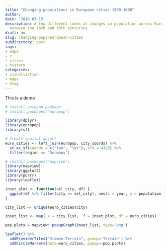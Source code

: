 ```yaml
---
title: "Changing populations in European cities 1500-1800"
author:
date: '2018-03-15'
description: A few different looks at changes in population across European cities
  between the 16th and 18th centuries
draft: no
slug: changing-pops-european-cities
subdirectory: post
tags:
- maps
- r
- cities
- history
categories:
- visualization
- maps
- blog
---
```


This is a demo

```r
# install europop package
# install.packages("europop")

library(dplyr)
library(europop)
library(sf)

# Create spatial object
euro_cities <- left_join(europop, city_coords) %>% 
  st_as_sf(coords = c("lon", "lat"), crs = 4326) %>% 
  filter(region == "Germany")

# install.packages("mapview")
library(mapview)
library(ggplot2)
library(purrr)
library(leaflet)

inset_plot <- function(sel_city, df) {
  ggplot(df %>% filter(city == sel_city), aes(x = year, y = population)) + geom_line() + labs(title = sel_city, x = "", y = "", theme_minimal())
}

city_list <- unique(euro_cities$city)

inset_list <- map(.x = city_list, .f = inset_plot, df = euro_cities)

pop.plots = mapview::popupGraph(inset_list, type='png')

leaflet() %>% 
  addProviderTiles("Stamen.Terrain", group='Terrain') %>% 
  addCircleMarkers(data=euro_cities, popup=~pop.plots)
```
